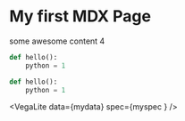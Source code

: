 
# My first MDX Page
some awesome content 4

<MyData mydata={mydata} />

```python
def hello():
    python = 1

def hello():
    python = 1
```

<VegaLite data={mydata} spec={myspec
} />